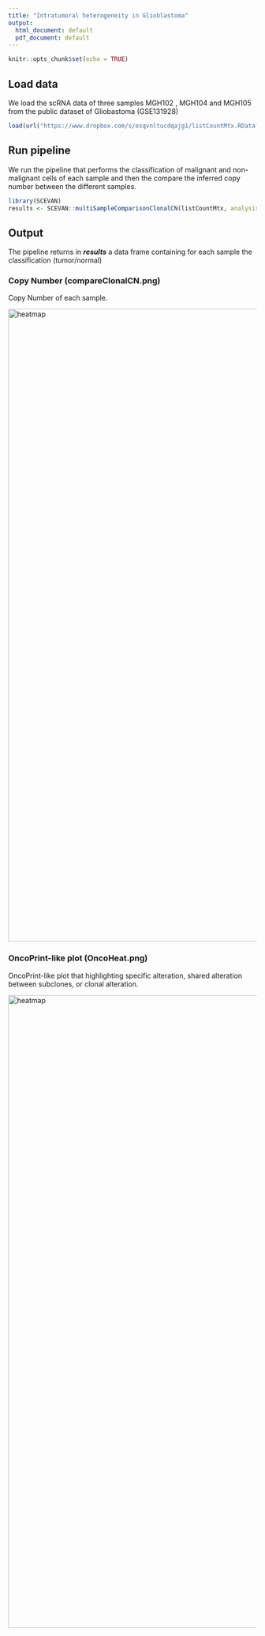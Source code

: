 ```yaml
---
title: "Intratumoral heterogeneity in Glioblastoma"
output:
  html_document: default
  pdf_document: default
---
```


```r
knitr::opts_chunk$set(echo = TRUE)
```

##  Load data

We load the scRNA data of three samples MGH102 , MGH104 and MGH105 from the public dataset of Gliobastoma (GSE131928)

```r
load(url("https://www.dropbox.com/s/esqvnltucdqajg1/listCountMtx.RData?raw=1"))
```

## Run pipeline   

We run the pipeline that performs the classification of malignant and non-malignant cells of each sample and then the compare the inferred copy number between the different samples.

```r
library(SCEVAN)
results <- SCEVAN::multiSampleComparisonClonalCN(listCountMtx, analysisName = "all", organism = "human", par_cores = 20)
```

## Output

The pipeline returns in ***results*** a data frame containing for each sample the classification (tumor/normal)

### Copy Number (compareClonalCN.png)

Copy Number of each sample.

<img src="./output/all_compareClonalCN.png" alt="heatmap" width="1280"/>

### OncoPrint-like plot (OncoHeat.png)

OncoPrint-like plot that highlighting specific alteration, shared alteration between subclones, or clonal alteration.

<img src="./output/allOncoHeat2.png" alt="heatmap" width="1280"/>

